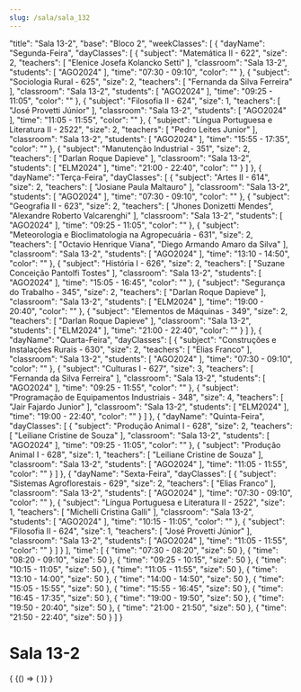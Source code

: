 ```yaml
---
slug: /sala/sala_132
---
```


  "title": "Sala 13-2",
  "base": "Bloco 2",
  "weekClasses": [
    {
      "dayName": "Segunda-Feira",
      "dayClasses": [
        {
          "subject": "Matemática II - 622",
          "size": 2,
          "teachers": [
            "Elenice Josefa Kolancko Setti"
          ],
          "classroom": "Sala 13-2",
          "students": [
            "AGO2024"
          ],
          "time": "07:30 - 09:10",
          "color": ""
        },
        {
          "subject": "Sociologia Rural - 625",
          "size": 2,
          "teachers": [
            "Fernanda da Silva Ferreira"
          ],
          "classroom": "Sala 13-2",
          "students": [
            "AGO2024"
          ],
          "time": "09:25 - 11:05",
          "color": ""
        },
        {
          "subject": "Filosofia II - 624",
          "size": 1,
          "teachers": [
            "José Provetti Júnior"
          ],
          "classroom": "Sala 13-2",
          "students": [
            "AGO2024"
          ],
          "time": "11:05 - 11:55",
          "color": ""
        },
        {
          "subject": "Língua Portuguesa e Literatura II - 2522",
          "size": 2,
          "teachers": [
            "Pedro Leites Junior"
          ],
          "classroom": "Sala 13-2",
          "students": [
            "AGO2024"
          ],
          "time": "15:55 - 17:35",
          "color": ""
        },
        {
          "subject": "Manutenção Industrial - 351",
          "size": 2,
          "teachers": [
            "Darlan Roque Dapieve"
          ],
          "classroom": "Sala 13-2",
          "students": [
            "ELM2024"
          ],
          "time": "21:00 - 22:40",
          "color": ""
        }
      ]
    },
    {
      "dayName": "Terça-Feira",
      "dayClasses": [
        {
          "subject": "Artes II - 614",
          "size": 2,
          "teachers": [
            "Josiane Paula Maltauro"
          ],
          "classroom": "Sala 13-2",
          "students": [
            "AGO2024"
          ],
          "time": "07:30 - 09:10",
          "color": ""
        },
        {
          "subject": "Geografia II - 623",
          "size": 2,
          "teachers": [
            "Jhones Donizetti Mendes",
            "Alexandre Roberto Valcarenghi"
          ],
          "classroom": "Sala 13-2",
          "students": [
            "AGO2024"
          ],
          "time": "09:25 - 11:05",
          "color": ""
        },
        {
          "subject": "Meteorologia e Bioclimatologia na Agropecuária - 631",
          "size": 2,
          "teachers": [
            "Octavio Henrique Viana",
            "Diego Armando Amaro da Silva"
          ],
          "classroom": "Sala 13-2",
          "students": [
            "AGO2024"
          ],
          "time": "13:10 - 14:50",
          "color": ""
        },
        {
          "subject": "História I - 626",
          "size": 2,
          "teachers": [
            "Suzane Conceição Pantolfi Tostes"
          ],
          "classroom": "Sala 13-2",
          "students": [
            "AGO2024"
          ],
          "time": "15:05 - 16:45",
          "color": ""
        },
        {
          "subject": "Segurança do Trabalho - 345",
          "size": 2,
          "teachers": [
            "Darlan Roque Dapieve"
          ],
          "classroom": "Sala 13-2",
          "students": [
            "ELM2024"
          ],
          "time": "19:00 - 20:40",
          "color": ""
        },
        {
          "subject": "Elementos de Máquinas - 349",
          "size": 2,
          "teachers": [
            "Darlan Roque Dapieve"
          ],
          "classroom": "Sala 13-2",
          "students": [
            "ELM2024"
          ],
          "time": "21:00 - 22:40",
          "color": ""
        }
      ]
    },
    {
      "dayName": "Quarta-Feira",
      "dayClasses": [
        {
          "subject": "Construções e Instalações Rurais - 630",
          "size": 2,
          "teachers": [
            "Elias Franco"
          ],
          "classroom": "Sala 13-2",
          "students": [
            "AGO2024"
          ],
          "time": "07:30 - 09:10",
          "color": ""
        },
        {
          "subject": "Culturas I - 627",
          "size": 3,
          "teachers": [
            "Fernanda da Silva Ferreira"
          ],
          "classroom": "Sala 13-2",
          "students": [
            "AGO2024"
          ],
          "time": "09:25 - 11:55",
          "color": ""
        },
        {
          "subject": "Programação de Equipamentos Industriais - 348",
          "size": 4,
          "teachers": [
            "Jair Fajardo Junior"
          ],
          "classroom": "Sala 13-2",
          "students": [
            "ELM2024"
          ],
          "time": "19:00 - 22:40",
          "color": ""
        }
      ]
    },
    {
      "dayName": "Quinta-Feira",
      "dayClasses": [
        {
          "subject": "Produção Animal I - 628",
          "size": 2,
          "teachers": [
            "Leiliane Cristine de Souza"
          ],
          "classroom": "Sala 13-2",
          "students": [
            "AGO2024"
          ],
          "time": "09:25 - 11:05",
          "color": ""
        },
        {
          "subject": "Produção Animal I - 628",
          "size": 1,
          "teachers": [
            "Leiliane Cristine de Souza"
          ],
          "classroom": "Sala 13-2",
          "students": [
            "AGO2024"
          ],
          "time": "11:05 - 11:55",
          "color": ""
        }
      ]
    },
    {
      "dayName": "Sexta-Feira",
      "dayClasses": [
        {
          "subject": "Sistemas Agroflorestais - 629",
          "size": 2,
          "teachers": [
            "Elias Franco"
          ],
          "classroom": "Sala 13-2",
          "students": [
            "AGO2024"
          ],
          "time": "07:30 - 09:10",
          "color": ""
        },
        {
          "subject": "Língua Portuguesa e Literatura II - 2522",
          "size": 1,
          "teachers": [
            "Michelli Cristina Galli"
          ],
          "classroom": "Sala 13-2",
          "students": [
            "AGO2024"
          ],
          "time": "10:15 - 11:05",
          "color": ""
        },
        {
          "subject": "Filosofia II - 624",
          "size": 1,
          "teachers": [
            "José Provetti Júnior"
          ],
          "classroom": "Sala 13-2",
          "students": [
            "AGO2024"
          ],
          "time": "11:05 - 11:55",
          "color": ""
        }
      ]
    }
  ],
  "time": [
    {
      "time": "07:30 - 08:20",
      "size": 50
    },
    {
      "time": "08:20 - 09:10",
      "size": 50
    },
    {
      "time": "09:25 - 10:15",
      "size": 50
    },
    {
      "time": "10:15 - 11:05",
      "size": 50
    },
    {
      "time": "11:05 - 11:55",
      "size": 50
    },
    {
      "time": "13:10 - 14:00",
      "size": 50
    },
    {
      "time": "14:00 - 14:50",
      "size": 50
    },
    {
      "time": "15:05 - 15:55",
      "size": 50
    },
    {
      "time": "15:55 - 16:45",
      "size": 50
    },
    {
      "time": "16:45 - 17:35",
      "size": 50
    },
    {
      "time": "19:00 - 19:50",
      "size": 50
    },
    {
      "time": "19:50 - 20:40",
      "size": 50
    },
    {
      "time": "21:00 - 21:50",
      "size": 50
    },
    {
      "time": "21:50 - 22:40",
      "size": 50
    }
  ]
}

# Sala 13-2

<div>
  {
    <BrowserOnly>
      {() => (
        <Grid
          title={data.title}
          weekClasses={data.weekClasses}
          time={data.time}
        />
      )}
    </BrowserOnly>
  }
</div>
